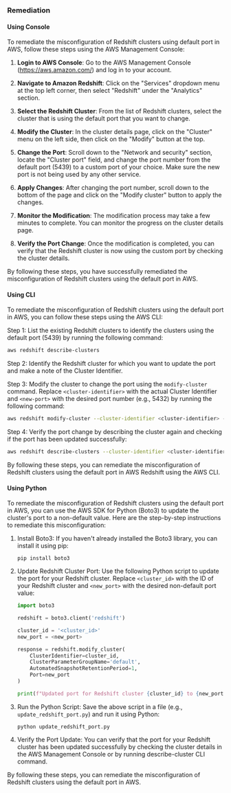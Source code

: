 ### Remediation

#### Using Console

To remediate the misconfiguration of Redshift clusters using default port in AWS, follow these steps using the AWS Management Console:

1. **Login to AWS Console**: Go to the AWS Management Console (https://aws.amazon.com/) and log in to your account.

2. **Navigate to Amazon Redshift**: Click on the "Services" dropdown menu at the top left corner, then select "Redshift" under the "Analytics" section.

3. **Select the Redshift Cluster**: From the list of Redshift clusters, select the cluster that is using the default port that you want to change.

4. **Modify the Cluster**: In the cluster details page, click on the "Cluster" menu on the left side, then click on the "Modify" button at the top.

5. **Change the Port**: Scroll down to the "Network and security" section, locate the "Cluster port" field, and change the port number from the default port (5439) to a custom port of your choice. Make sure the new port is not being used by any other service.

6. **Apply Changes**: After changing the port number, scroll down to the bottom of the page and click on the "Modify cluster" button to apply the changes.

7. **Monitor the Modification**: The modification process may take a few minutes to complete. You can monitor the progress on the cluster details page.

8. **Verify the Port Change**: Once the modification is completed, you can verify that the Redshift cluster is now using the custom port by checking the cluster details.

By following these steps, you have successfully remediated the misconfiguration of Redshift clusters using the default port in AWS.

#### Using CLI

To remediate the misconfiguration of Redshift clusters using the default port in AWS, you can follow these steps using the AWS CLI:

Step 1: List the existing Redshift clusters to identify the clusters using the default port (5439) by running the following command:

```bash
aws redshift describe-clusters
```

Step 2: Identify the Redshift cluster for which you want to update the port and make a note of the Cluster Identifier.

Step 3: Modify the cluster to change the port using the `modify-cluster` command. Replace `<cluster-identifier>` with the actual Cluster Identifier and `<new-port>` with the desired port number (e.g., 5432) by running the following command:

```bash
aws redshift modify-cluster --cluster-identifier <cluster-identifier> --port <new-port>
```

Step 4: Verify the port change by describing the cluster again and checking if the port has been updated successfully:

```bash
aws redshift describe-clusters --cluster-identifier <cluster-identifier>
```

By following these steps, you can remediate the misconfiguration of Redshift clusters using the default port in AWS Redshift using the AWS CLI.

#### Using Python

To remediate the misconfiguration of Redshift clusters using the default port in AWS, you can use the AWS SDK for Python (Boto3) to update the cluster's port to a non-default value. Here are the step-by-step instructions to remediate this misconfiguration:

1. Install Boto3:
   If you haven't already installed the Boto3 library, you can install it using pip:
   ```
   pip install boto3
   ```

2. Update Redshift Cluster Port:
   Use the following Python script to update the port for your Redshift cluster. Replace `<cluster_id>` with the ID of your Redshift cluster and `<new_port>` with the desired non-default port value:

   ```python
   import boto3

   redshift = boto3.client('redshift')

   cluster_id = '<cluster_id>'
   new_port = <new_port>

   response = redshift.modify_cluster(
       ClusterIdentifier=cluster_id,
       ClusterParameterGroupName='default',
       AutomatedSnapshotRetentionPeriod=1,
       Port=new_port
   )

   print(f"Updated port for Redshift cluster {cluster_id} to {new_port}")
   ```

3. Run the Python Script:
   Save the above script in a file (e.g., `update_redshift_port.py`) and run it using Python:
   ```
   python update_redshift_port.py
   ```

4. Verify the Port Update:
   You can verify that the port for your Redshift cluster has been updated successfully by checking the cluster details in the AWS Management Console or by running describe-cluster CLI command.

By following these steps, you can remediate the misconfiguration of Redshift clusters using the default port in AWS.

